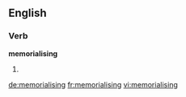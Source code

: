 ==English==

===Verb===
'''memorialising'''

# {{present participle of|[[memorialise]]}}

[[de:memorialising]]
[[fr:memorialising]]
[[vi:memorialising]]